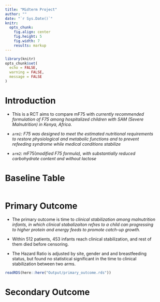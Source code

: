 ```yaml
---
title: "Midterm Project"
author: ""
date: "`r Sys.Date()`"
knitr:
  opts_chunk:
    fig.align: center
    fig.height: 5
    fig.width: 7
    results: markup
---
```


```r
library(knitr)
opts_chunk$set(
  echo = FALSE,  
  warning = FALSE, 
  message = FALSE
)
```

# Introduction

-   This is a RCT aims to compare mF75 with *currently recommended formulation of F75 among hospitalized children with SAM (Severe Malnutrition) in Kenya, Africa.*

-   *`arm1`: F75 was designed to meet the estimated nutritional requirements to restore physiological and metabolic functions and to prevent refeeding syndrome while medical conditions stabilize*

-   `arm2`: mF75(*modified F75 formula), with substantially reduced carbohydrate content and without lactose*

# Baseline Table

```r

```

# Primary Outcome

-   The primary outcome is time to *clinical stabilization among malnutrition infants, in which clinical stabalizaiton refres to a child can progressing to higher protein and energy feeds to promote catch-up growth.*

-   Within 512 patients, 453 infants reach clinical stabilization, and rest of them died before censoring.

-   The Hazard Ratio is adjusted by site, gender and and breastfeeding status, but found no statistical significant in the time to clinical stabilization between two arms.

```r
readRDS(here::here("Output/primary_outcome.rds"))
```

# Secondary Outcome

```r

```
